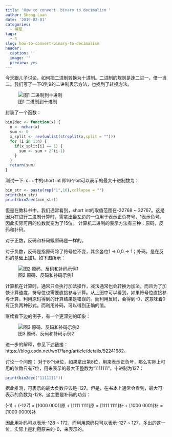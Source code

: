 ```yaml
---
title: 'How to convert  binary to decimalism '
author: Sheng Luan
date: '2019-02-01'
categories:
  - 编程
tags:
  - R
slug: how-to-convert-binary-to-decimalism
header:
  caption: ''
  image: ''
  preview: yes
---
```


今天跟儿子讨论，如何把二进制转换为十进制。二进制的规则是逢二进一，借一当二。我们写了一下0到9的二进制表示方法，也找到了转换方法。

![图1 二进制到十进制](/post/images/bintodec.png)

封装了一个函数：
```r
bin2dec <- function(x) {
  n <- nchar(x)
  sum <- 0
  x_split <- rev(unlist(strsplit(x,split = "")))
  for (i in 1:n) {
    if(x_split[i] == 1) {
      sum <- sum + 2^(i-1)
    }
  }
  return(sum)
}
```

测试一下: c++中的short int 即16个bit可以表示的最大十进制数为：
```r
bin_str <- paste(rep("1",16),collapse = "")
print(bin_str)
print(bin2dec(bin_str))
```

但是在教科书中，我们通常看到，short int的取值范围在-32768 ~ 32767。这是因为在进行二进制计算时，需拿出最左边的一位用于表示正负符号，1表示负号。因此实际可用的位数就变为了15位。
计算机二进制的表示方法有三种：原码，反码和补码。

对于正数，反码和补码跟原码是一样的。

对于负数，反码是指原码除了符号位不变，其余各位1 -> 0,0 -> 1；补码，是在反码的基础上加1。如下图所示：

![图2 原码、反码和补码示例1](/post/images/bincalc1.png)

计算机在计算时，通常只会执行加法操作，减法通常也会转换为加法，而且为了加快计算速度，符号位也需要直接参与计算。从上图中可以看到，如果符号位直接参与计算，利用原码得到的计算结果是错误的。而利用反码，会得到-0，这意味着0有正负两种形式。而利用补码，可以得到正确的值。

继续看下边的例子，有一个更深刻的印象：

![图3 原码、反码和补码示例2](/post/images/bincalc2.png)


进一步的解释，参见下述链接：https://blog.csdn.net/wo17fang/article/details/52241682。

讨论一个问题：
对于8个bit位，如果拿出第8位，用来表示正负号，那么实际上可用的位数只有7位，用来表示的最大正整数为“1111111”，十进制为127：

```r
print(bin2dec("1111111"))
```

据此推测，可表示的最大负数应该是-127。但是，在书本上通常会看到，最大可表示的负数为-128，这主要是补码的功劳：


(-1) + (-127) = [1000 0001]原 + [1111 1111]原 = [1111 1111]补 + [1000 0001]补 = [1000 0000]补

因此用补码可以表示-128 ~ 172，而利用原码只可以表示-127 ~ 127。多出的这一位，实际上是利用原来的-0，来表示的。